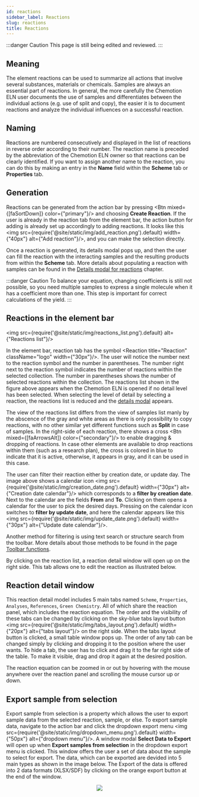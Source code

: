 ```yaml
---
id: reactions
sidebar_label: Reactions
slug: reactions
title: Reactions
---
```




:::danger Caution 
This page is still being edited and reviewed.
::: 

## Meaning  

The element reactions can be used to summarize all actions that involve several substances, materials or chemicals.  Samples are always an essential part of reactions. In general, the more carefully the Chemotion ELN user documents the use of samples and differentiates between the individual actions (e.g. use of split and copy), the easier it is to document reactions and analyze the individual influences on a successful reaction. 

## Naming  

Reactions are numbered consecutively and displayed in the list of reactions in reverse order according to their number. The reaction name is preceded by the abbreviation of the Chemotion ELN owner so that reactions can be clearly identified. If you want to assign another name to the reaction, you can do this by making an entry in the <b>Name</b> field within the <b>Scheme</b> tab or <b>Properties</b> tab. 

## Generation 

Reactions can be generated from the action bar by pressing <Btn mixed={[faSortDown]} color={"primary"}/> and choosing <b>Create Reaction</b>. If the user is already in the reaction tab from the element bar, the action button for adding is already set up accordingly to adding reactions. It looks like this <img src={require('@site/static/img/add_reaction.png').default} width={"40px"} alt={"Add reaction"}/>, and you can make the selection directly. 

Once a reaction is generated, its details modal pops up, and then the user can fill the reaction with the interacting samples and the resulting products from within the <b>Scheme</b> tab. More details about populating a reaction with samples can be found in the [Details modal for reactions](details_modal#details-modal-for-reactions) chapter. 

:::danger Caution 
To balance your equation, changing coefficients is still not possible, so you need multiple samples to express a single molecule when it has a coefficient more than one. This step is important for correct calculations of the yield. 
::: 

## Reactions in the element bar 

<img src={require('@site/static/img/reactions_list.png').default} alt={"Reactions list"}/> 

In the element bar, reaction tab has the symbol <Reaction title="Reaction" className="logo"  width={"30px"}/>. The user will notice the number next to the reaction symbol and the number in parentheses. The number right next to the reaction symbol indicates the number of reactions within the selected collection. The number in parentheses shows the number of selected reactions within the collection. The reactions list shown in the figure above appears when the Chemotion ELN is opened if no detail level has been selected. When selecting the level of detail by selecting a reaction, the reactions list is reduced and the [details modal](details_modal#details-modal-for-reactions) appears. 

The view of the reactions list differs from the view of samples list manly by the abscence of the gray and white areas as there is only possibility to copy reactions, with no other similar yet different functions such as <b>Split</b> in case of samples. In the right-side of each reaction, there shows a cross <Btn mixed={[faArrowsAlt]} color={"secondary"}/> to enable dragging & dropping of reactions. In case other elements are available to drop reactions within them (such as a research plan), the cross is colored in blue to indicate that it is active, otherwise, it appears in gray, and it can be used in this case. 

The user can filter their reaction either by creation date, or update day. The image above shows a calendar icon <img src={require('@site/static/img/creation_date.png').default} width={"30px"} alt={"Creation date calendar"}/> which corresponds to a <b>filter by creation date</b>. Next to the calendar are the fields <b>From</b> and <b>To</b>. Clicking on them opens a calendar for the user to pick the desired days. Pressing on the calendar icon switches to <b>filter by update date</b>, and here the calendar appears like this <img src={require('@site/static/img/update_date.png').default} width={"30px"} alt={"Update date calendar"}/>. 

Another method for filtering is using text search or structure search from the toolbar. More details about those methods to be found in the page [Toolbar functions](toolbar_functions). 

By clicking on the reaction list, a reaction detail window will open up on the right side. This tab allows one to edit the reaction as illustrated below. 

## Reaction detail window

This reaction detail model includes 5 main tabs named `Scheme`, `Properties`, `Analyses`, `References`, `Green Chemistry`. All of which share the reaction panel, which includes the reaction equation. 
The order and the visibility of these tabs can be changed by clicking on the sky-blue tabs layout button <img src={require('@site/static/img/tabs_layout.png').default} width={"20px"} alt={"tabs layout"}/> on the right side. When the tabs layout button is clicked, a small table window pops up.
The order of any tab can be changed simply by clicking and dropping it to the position where the user wants. To hide a tab, the user has to click and drag it to the far right side of the table.
To make it visible, drag and drop it again at the desired position.   

The reaction equation can be zoomed in or out by hovering with the mouse anywhere over the reaction panel and scrolling the mouse cursor up or down. 

## Export sample from selection   

Export sample from selection is a property which allows the user to export sample data from the selected reaction, sample, or else.
To export sample data, navigate to the action bar and click the dropdown export menu <img src={require('@site/static/img/dropdown_menu.png').default} width={"50px"} alt={"dropdown menu"}/>. A window modal <b>Select Data to Export</b> will open up when <b>Export samples from selection</b> in the dropdown export menu is clicked. 
This window offers the user a set of data about the sample to select for export. The data, which can be exported are devided into 5 main types as shown in the image below. 
The Export of the data is offered into 2 data formats (XLSX/SDF) by clicking on the orange export button at the end of the window. 

<center>
<img src={require('@site/static/img/export_menu.png').default} />
</center>
